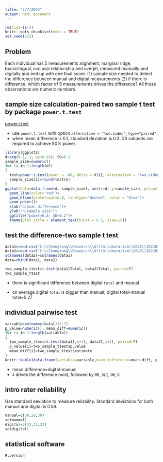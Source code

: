 ```yaml
---
title: "3/7/2022"
output: html_document
---
```


```r
rm(list=ls())
knitr::opts_chunk$set(echo = TRUE)
set.seed(123)
```





## Problem 

Each individual has 5 measurements alignment, marginal ridge, buccolingual, occlusal relationship and overjet, measured manually and digitally and end up with one final score. (1) sample size needed to detect the difference between manual and digital measurements (2) if there is difference, which factor of 5 measurements drives the difference? All those observations are numeric numbers. 

## sample size calculation-paired two sample t test by  package `power.t.test`

[power.t.test](https://stat.ethz.ch/R-manual/R-devel/library/stats/html/power.t.test.html)

* use `power.t.test` with option `alternative = "two.sided"`, `type="paired"`
* when mean difference is 0.1, standard deviation is 0.2, 33 subjects are required to achieve 80% power. 


```r
library(ggplot2)
d=seq(0.1, 1, by=0.02); SD=0.2
sample_size=numeric()
for (i in 1:length(d))
{
  test=power.t.test(power = .80, delta = d[i], alternative = "two.sided", sig.level=0.05, sd=SD, type="paired") # paired two sample t test 
  sample_size[i]=round(test$n)
}
ggplot(data=data.frame(d, sample_size), aes(x=d, y=sample_size, group=1)) +
  geom_line(color="red")+
  geom_hline(yintercept=0.8, linetype="dashed", color = "blue")+
  geom_point()+
  xlab("d:mean difference")+
  ylab("n:sample size")+
  ggtitle("power=0.8; SD=0.2")+
  theme(plot.title = element_text(hjust = 0.5, size=15))

```

## test the difference-two sample t test 

```r
data1=read.csv("C:\\Shengtong\\Research\\AllCollaboration\\2022\\202203\\Lisa\\ABO Model Scores from digital CR-E through Ortho Share 360.csv")
data2=read.csv("C:\\Shengtong\\Research\\AllCollaboration\\2022\\202203\\Lisa\\ABO Model Scores from Manual Measurement using ABO Gauge.csv")
colnames(data2)=colnames(data1)
data=rbind(data1, data2)
```

```r
two_sample_ttest=t.test(data1$Total, data2$Total, paired=T)
two_sample_ttest
```

* there is significant difference between digital `total` and manual 

* on average  digital `Total` is bigger than manual, digital total-manual total=5.27 


## individual pairwise test 

```r
variable=colnames(data1)[2:7]
p_value=numeric(); mean_diff=numeric()
for (i in 1:length(variable))
{
  two_sample_ttest=t.test(data1[,i+1], data2[,i+1], paired=T)
  p_value[i]=two_sample_ttest$p.value
  mean_diff[i]=two_sample_ttest$estimate
}
knitr::kable(data.frame(variable=variable,mean_difference=mean_diff, p_value=p_value))
```
* mean difference=digital-manual 
* `A` drives the difference most, followed by `MR`, `BLI`, `OR`, `O`.  

## intro rater reliability 

Use standard deviation to measure reliability. Standard deviations for both manual and digital is 0.58.  

```r
manual=c(30,29,30)
sd(manual)
digital=c(33,33,32)
sd(digital)
```


## statistical software 

```r
R.version
```
